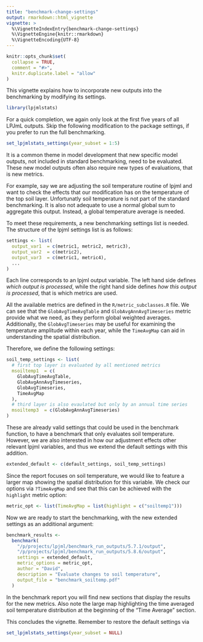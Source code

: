 ```yaml
---
title: "benchmark-change-settings"
output: rmarkdown::html_vignette
vignette: >
  %\VignetteIndexEntry{benchmark-change-settings}
  %\VignetteEngine{knitr::rmarkdown}
  %\VignetteEncoding{UTF-8}
---
```


```r
knitr::opts_chunk$set(
  collapse = TRUE,
  comment = "#>",
  knitr.duplicate.label = "allow"
)
```


This vignette explains how to incorporate new outputs into the benchmarking by modifying its settings.

```r
library(lpjmlstats)
```

For a quick completion, we again only look at 
the first five years of all LPJmL outputs.
Skip the following modification to the package settings,
if you prefer to run the full benchmarking.
```r
set_lpjmlstats_settings(year_subset = 1:5)
```

It is a common theme in model development 
that new specific model outputs, not included in standard benchmarking,
need to be evaluated.
These new model outputs often also require 
new types of evaluations, that is new metrics.

For example, say we are adjusting the soil temperature routine of lpjml and want to 
check the effects that our modification has on the temperature of the top soil layer.
Unfortunatly soil temperature is not part of the standard benchmarking. It is also not adequate
to use a normal global sum to aggregate this output. Instead, a global temperature average is 
needed. 

To meet these requirements, a new benchmarking settings list is needed. 
The structure of the lpjml settings list is as follows:
``` r
settings <- list(
  output_var1  = c(metric1, metric2, metric3),
  output_var2  = c(metric2),
  output_var3  = c(metric1, metric4),
  ...
)
```
Each line corresponds to an lpjml output variable. The left hand side defines *which output is processed*, 
while the right hand side defines *how this output is processed*, 
that is which metrics are used.

All the available metrics are defined in the `R/metric_subclasses.R` file. We can see that 
the `GlobAvgTimeAvgTable` and `GlobAvgAnnAvgTimeseries` metric provide what we need, as they 
perform global weighted averages. 
Additionally, the `GlobAvgTimeseries` may be useful for examining the temperature amplitude 
within each year, while the `TimeAvgMap` can aid in understanding the spatial distribution.

Therefore, we define the following settings:
```r
soil_temp_settings <- list(
  # first top layer is evaluated by all mentioned metrics
  msoiltemp1  = c(
    GlobAvgTimeAvgTable,
    GlobAvgAnnAvgTimeseries,
    GlobAvgTimeseries,
    TimeAvgMap
  ),
  # third layer is also evaulated but only by an annual time series
  msoiltemp3  = c(GlobAvgAnnAvgTimeseries)
)
```

These are already valid settings that could be used in the benchmark function,
to have a benchmark that only evaluates soil temperature.
However, we are also interested in how our adjustment effects other relevant 
lpjml variables, and thus we extend 
the default settings with this addition. 

```r
extended_default <- c(default_settings, soil_temp_settings)
```

Since the report focuses on soil temperature, 
we would like to feature a larger map showing the spatial distribution for this variable.
We check our options via `?TimeAvgMap` and see that this can 
be achieved with the `highlight` metric option: 

```r
metric_opt <- list(TimeAvgMap = list(highlight = c("soiltemp1")))
```

Now we are ready to start the benchmarking, 
with the new extended settings as an additional argument:
```r
benchmark_results <-
  benchmark(
    "/p/projects/lpjml/benchmark_run_outputs/5.7.1/output",
    "/p/projects/lpjml/benchmark_run_outputs/5.8.6/output",
    settings = extended_default,
    metric_options = metric_opt,
    author = "David",
    description = "Evaluate changes to soil temperature",
    output_file = "benchmark_soiltemp.pdf"
  )
```

In the benchmark report you will find new sections that display the results for 
the new metrics. 
Also note the large map highlighting the time averaged soil temperature
distribution at the beginning of the "Time Average" section.

This concludes the vignette. Remember to restore the default settings via

```r
set_lpjmlstats_settings(year_subset = NULL)
```
